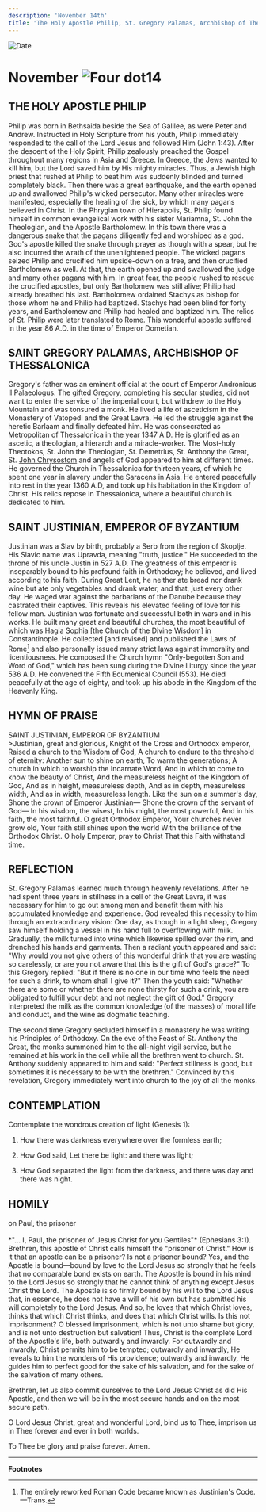 ```yaml
---
description: 'November 14th'
title: 'The Holy Apostle Philip, St. Gregory Palamas, Archbishop of Thessalonica, St. Justinian, Emporer of Byzantium'
---
```


<CustomPaginator />
<RunningHead />

<Image src="/title-imprint.png" height={68} width={50} alt="Date" className="title-imprint"/>

# <div id="date">November <Image className="four-dot" src="/four-dot.png" height={15} width={15} alt="Four dot" />14</div>

## THE HOLY APOSTLE PHILIP

Philip was born in Bethsaida beside the Sea of Galilee, as were Peter and Andrew. Instructed in Holy Scripture from his youth, Philip immediately responded to the call of the Lord Jesus and followed Him (John 1:43). After the descent of the Holy Spirit, Philip zealously preached the Gospel throughout many regions in Asia and Greece. In Greece, the Jews wanted to kill him, but the Lord saved him by His mighty miracles. Thus, a Jewish high priest that rushed at Philip to beat him was suddenly blinded and turned completely black. Then there was a great earthquake, and the earth opened up and swallowed Philip's wicked persecutor. Many other miracles were manifested, especially the healing of the sick, by which many pagans believed in Christ. In the Phrygian town of Hierapolis, St. Philip found himself in common evangelical work with his sister Mariamna, St. John the Theologian, and the Apostle Bartholomew. In this town there was a dangerous snake that the pagans diligently fed and worshiped as a god. God's apostle killed the snake through prayer as though with a spear, but he also incurred the wrath of the unenlightened people. The wicked pagans seized Philip and crucified him upside-down on a tree, and then crucified Bartholomew as well. At that, the earth opened up and swallowed the judge and many other pagans with him. In great fear, the people rushed to rescue the crucified apostles, but only Bartholomew was still alive; Philip had already breathed his last. Bartholomew ordained Stachys as bishop for those whom he and Philip had baptized. Stachys had been blind for forty years, and Bartholomew and Philip had healed and baptized him. The relics of St. Philip were later translated to Rome. This wonderful apostle suffered in the year 86 A.D. in the time of Emperor Dometian.

## SAINT GREGORY PALAMAS, ARCHBISHOP OF THESSALONICA

Gregory's father was an eminent official at the court of Emperor Andronicus II Palaeologus. The gifted Gregory, completing his secular studies, did not want to enter the service of the imperial court, but withdrew to the Holy Mountain and was tonsured a monk. He lived a life of asceticism in the Monastery of Vatopedi and the Great Lavra. He led the struggle against the heretic Barlaam and finally defeated him. He was consecrated as Metropolitan of Thessalonica in the year 1347 A.D. He is glorified as an ascetic, a theologian, a hierarch and a miracle-worker. The Most-holy Theotokos, St. John the Theologian, St. Demetrius, St. Anthony the Great, St. [John Chrysostom](/november/13th) and angels of God appeared to him at different times. He governed the Church in Thessalonica for thirteen years, of which he spent one year in slavery under the Saracens in Asia. He entered peacefully into rest in the year 1360 A.D, and took up his habitation in the Kingdom of Christ. His relics repose in Thessalonica, where a beautiful church is dedicated to him. 

## SAINT JUSTINIAN, EMPEROR OF BYZANTIUM

Justinian was a Slav by birth, probably a Serb from the region of Skoplje. His Slavic name was Upravda, meaning "truth, justice." He succeeded to the throne of his uncle Justin in 527 A.D. The greatness of this emperor is inseparably bound to his profound faith in Orthodoxy; he believed, and lived according to his faith. During Great Lent, he neither ate bread nor drank wine but ate only vegetables and drank water, and that, just every other day. He waged war against the barbarians of the Danube because they castrated their captives. This reveals his elevated feeling of love for his fellow man. Justinian was fortunate and successful both in wars and in his works. He built many great and beautiful churches, the most beautiful of which was Hagia Sophia [the Church of the Divine Wisdom] in Constantinople. He collected [and revised] and published the Laws of Rome[^1] and also personally issued many strict laws against immorality and licentiousness. He composed the Church hymn "Only-begotten Son and Word of God," which has been sung during the Divine Liturgy since the year 536 A.D. He convened the Fifth Ecumenical Council (553). He died peacefully at the age of eighty, and took up his abode in the Kingdom of the Heavenly King.


## HYMN OF PRAISE
<div style={{textAlign:'center', color:'crimson', fontWeight:'bold'}}>
SAINT JUSTINIAN, EMPEROR OF BYZANTIUM
</div>
>Justinian, great and glorious,  
Knight of the Cross and Orthodox emperor,  
Raised a church to the Wisdom of God,  
A church to endure to the threshold of eternity:  
Another sun to shine on earth,  
To warm the generations;  
A church in which to worship the Incarnate Word,  
And in which to come to know the beauty of Christ,  
And the measureless height of the Kingdom of God,  
And as in height, measureless depth,  
And as in depth, measureless width,  
And as in width, measureless length.  
Like the sun on a summer's day,  
Shone the crown of Emperor Justinian—  
Shone the crown of the servant of God—  
In his wisdom, the wisest,  
In his might, the most powerful,  
And in his faith, the most faithful.  
O great Orthodox Emperor,  
Your churches never grow old,  
Your faith still shines upon the world  
With the brilliance of the Orthodox Christ.  
O holy Emperor, pray to Christ  
That this Faith withstand time.   


## REFLECTION
St. Gregory Palamas learned much through heavenly revelations. After he had spent three years in stillness in a cell of the Great Lavra, it was necessary for him to go out among men and benefit them with his accumulated knowledge and experience. God revealed this necessity to him through an extraordinary vision: One day, as though in a light sleep, Gregory saw himself holding a vessel in his hand full to overflowing with milk. Gradually, the milk turned into wine which likewise spilled over the rim, and drenched his hands and garments. Then a radiant youth appeared and said: "Why would you not give others of this wonderful drink that you are wasting so carelessly, or are you not aware that this is the gift of God's grace?" To this Gregory replied: "But if there is no one in our time who feels the need for such a drink, to whom shall I give it?" Then the youth said: "Whether there are some or whether there are none thirsty for such a drink, you are obligated to fulfill your debt and not neglect the gift of God." Gregory interpreted the milk as the common knowledge (of the masses) of moral life and conduct, and the wine as dogmatic teaching.

The second time Gregory secluded himself in a monastery he was writing his Principles of Orthodoxy. On the eve of the Feast of St. Anthony the Great, the monks summoned him to the all-night vigil service, but he remained at his work in the cell while all the brethren went to church. St. Anthony suddenly appeared to him and said: "Perfect stillness is good, but sometimes it is necessary to be with the brethren." Convinced by this revelation, Gregory immediately went into church to the joy of all the monks.


## CONTEMPLATION

Contemplate the wondrous creation of light (Genesis 1):

1. How there was darkness everywhere over the formless earth;

2. How God said, Let there be light: and there was light;

3. How God separated the light from the darkness, and there was day and there was night.


## HOMILY
<div style={{textAlign:'center', color:'crimson', fontWeight:'bold'}}>
on Paul, the prisoner
</div>
<br />
<div style={{textAlign:'right'}}>
*"… I, Paul, the prisoner of Jesus Christ for you Gentiles"* (Ephesians 3:1).
</div>
Brethren, this apostle of Christ calls himself the "prisoner of Christ." How is it that an apostle can be a prisoner? Is not a prisoner bound? Yes, and the Apostle is bound—bound by love to the Lord Jesus so strongly that he feels that no comparable bond exists on earth. The Apostle is bound in his mind to the Lord Jesus so strongly that he cannot think of anything except Jesus Christ the Lord. The Apostle is so firmly bound by his will to the Lord Jesus that, in essence, he does not have a will of his own but has submitted his will completely to the Lord Jesus. And so, he loves that which Christ loves, thinks that which Christ thinks, and does that which Christ wills. Is this not imprisonment? O blessed imprisonment, which is not unto shame but glory, and is not unto destruction but salvation! Thus, Christ is the complete Lord of the Apostle's life, both outwardly and inwardly. For outwardly and inwardly, Christ permits him to be tempted; outwardly and inwardly, He reveals to him the wonders of His providence; outwardly and inwardly, He guides him to perfect good for the sake of his salvation, and for the sake of the salvation of many others.

Brethren, let us also commit ourselves to the Lord Jesus Christ as did His Apostle, and then we will be in the most secure hands and on the most secure path.

O Lord Jesus Christ, great and wonderful Lord, bind us to Thee, imprison us in Thee forever and ever in both worlds.

To Thee be glory and praise forever. Amen.

---
**Footnotes**

[^1]: The entirely reworked Roman Code became known as Justinian's Code. —Trans.